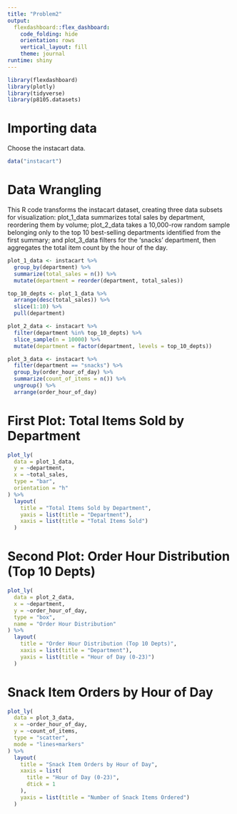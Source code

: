 ```yaml
---
title: "Problem2"
output: 
  flexdashboard::flex_dashboard:
    code_folding: hide
    orientation: rows
    vertical_layout: fill
    theme: journal
runtime: shiny
---
```


```r
library(flexdashboard)
library(plotly)
library(tidyverse)
library(p8105.datasets)
```

# Importing data

Choose the instacart data.

```r
data("instacart") 
```

# Data Wrangling

This R code transforms the instacart dataset, creating three data subsets for visualization: plot_1_data summarizes total sales by department, reordering them by volume; plot_2_data takes a 10,000-row random sample belonging only to the top 10 best-selling departments identified from the first summary; and plot_3_data filters for the 'snacks' department, then aggregates the total item count by the hour of the day.

```r
plot_1_data <- instacart %>%
  group_by(department) %>%
  summarize(total_sales = n()) %>%
  mutate(department = reorder(department, total_sales))

top_10_depts <- plot_1_data %>%
  arrange(desc(total_sales)) %>%
  slice(1:10) %>%
  pull(department)

plot_2_data <- instacart %>%
  filter(department %in% top_10_depts) %>%
  slice_sample(n = 10000) %>%
  mutate(department = factor(department, levels = top_10_depts))

plot_3_data <- instacart %>%
  filter(department == "snacks") %>%
  group_by(order_hour_of_day) %>%
  summarize(count_of_items = n()) %>%
  ungroup() %>%
  arrange(order_hour_of_day)
```

# First Plot: Total Items Sold by Department

```r
plot_ly(
  data = plot_1_data,
  y = ~department,
  x = ~total_sales,
  type = "bar",
  orientation = "h"
) %>% 
  layout(
    title = "Total Items Sold by Department",
    yaxis = list(title = "Department"),
    xaxis = list(title = "Total Items Sold")
  )
```

# Second Plot: Order Hour Distribution (Top 10 Depts)

```r
plot_ly(
  data = plot_2_data,
  x = ~department,
  y = ~order_hour_of_day, 
  type = "box",
  name = "Order Hour Distribution"
) %>% 
  layout(
    title = "Order Hour Distribution (Top 10 Depts)",
    xaxis = list(title = "Department"),
    yaxis = list(title = "Hour of Day (0-23)")
  )
```

# Snack Item Orders by Hour of Day

```r
plot_ly(
  data = plot_3_data,
  x = ~order_hour_of_day,
  y = ~count_of_items,
  type = "scatter",
  mode = "lines+markers"
) %>%
  layout(
    title = "Snack Item Orders by Hour of Day",
    xaxis = list(
      title = "Hour of Day (0-23)",
      dtick = 1 
    ),
    yaxis = list(title = "Number of Snack Items Ordered")
  )
```